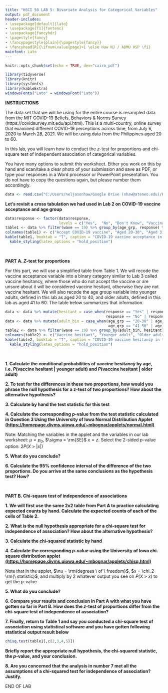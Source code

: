 ```yaml
---
title: "HSCI 50 LAB 5: Bivariate Analysis for Categorical Variables"
output: pdf_document
header-includes:
- \usepackage[default]{lato}
- \usepackage[T1]{fontenc}
- \usepackage{fancyhdr}
- \pagestyle{fancy}
- \fancypagestyle{plain}{\pagestyle{fancy}}
- \fancyhead[R]{\ifnum\value{page}>1 \else Haw NJ / ADMU HSP \fi}
mainfont: Lato
---
```


```r
knitr::opts_chunk$set(echo = TRUE, dev="cairo_pdf")
```

```r
library(tidyverse)
library(knitr)
library(sysfonts)
library(kableExtra)
windowsFonts("Lato" = windowsFont("Lato"))
```

**INSTRUCTIONS**

The data set that we will be using for the entire course is resampled data from the MIT COVID-19 Beliefs, Behaviors & Norms Survey (https://covidsurvey.mit.edu/api.html). This is a multi-country, online survey that examined different COVID-19 perceptions across time, from July 6, 2020 to March 28, 2021. We will be using data from the Philippines aged 20 to 60.

In this lab, you will learn how to conduct the *z*-test for proportions and chi-square test of independent association of categorical variables.

You have many options to submit this worksheet. Either you work on this by hand and scan/take a clear photo of your submission and save as PDF, or type your responses in a Word processor or PowerPoint presentation. You do not have to copy the questions again, but please number them accordingly.

```r
data <- read.csv("C:/Users/neljasonhaw/Google Drive (nhaw@ateneo.edu)/HSCI 50 SY 2021-2022/Labs/vax_accept_dummydata.csv")
```

**Let's revisit a cross tabulation we had used in Lab 2 on COVID-19 vaccine acceptance and age group**
```r
data$response <- factor(data$response, 
                        levels = c("Yes",  "No", "Don't Know", "Vaccinated"))
table1 <- data %>% filter(wave == 19) %>% group_by(age_grp, response) %>% summarize(n=n()) %>% spread(age_grp, n)
colnames(table1) <- c("Accept COVID-19 vaccine", "Aged 20-30", "Aged 31-40", "Aged 41-50", "Aged 51-60")
kable(table1, booktab = "T", caption = "COVID-19 vaccine acceptance in the Philippines by age, March 14-28, 2021") %>%
  kable_styling(latex_options = "hold_position")
```

&nbsp;

**PART A. *Z*-test for proportions**

For this part, we will use a simplified table from Table 1. We will recode the vaccine acceptance variable into a binary category similar to Lab 3 called vaccine hesitancy, where those who do not accept the vaccine or are unsure about it will be considered vaccine hesitant, otherwise they are not vaccine hesitant. We will also recode the age group variable into younger adults, defined in this lab as aged 20 to 40, and older adults, defined in this lab as aged 41 to 60. The table below summarizes that information.


```r
data <- data %>% mutate(hesitant = case_when(response == "Yes" | response == "Vaccinated" ~ "No",
                                             response == "No" | response == "Don't Know" ~ "Yes"))
data <- data %>% mutate(adult_bin = case_when(age_grp == "20-30" | age_grp == "31-40" ~ "20-40 y/o",
                                              age_grp == "41-50" | age_grp == "51-60" ~ "51-60 y/o"))
table2 <- data %>% filter(wave == 19) %>% group_by(adult_bin, hesitant) %>% summarize(n=n()) %>% spread(adult_bin, n)
colnames(table2) <- c("Vaccine hesitant", "Younger adult", "Older adult")
kable(table2, booktab = "T", caption = "COVID-19 vaccine hesitancy in the Philippines by age, March 14-28, 2021") %>%
  kable_styling(latex_options = "hold_position")
```

&nbsp;

**1. Calculate the conditional probabilities of vaccine hesitancy by age, i.e. *P*(vaccine hesitant | younger adult) and *P*(vaccine hesitant | older adult)**

**2. To test for the differences in these two proportions, how would you phrase the null hypothesis for a z-test of two proportions? How about the alternative hypothesis?**

**3. Calculate by hand the test statistic for this test**

**4. Calculate the corresponding *p*-value from the test statistic calculated in Question 3 Using the University of Iowa Normal Distribution Applet [(https://homepage.divms.uiowa.edu/~mbognar/applets/normal.html)](https://homepage.divms.uiowa.edu/~mbognar/applets/normal.html)**

Note: Matching the variables in the applet and the variables in our lab worksheet: $\mu = p_0$, $\sigma = \rm{SE}$ $x = z$. Select the 2-sided *p*-value option: 2*P*(*X* > |*x*|)

**5. What do you conclude?**

**6. Calculate the 95% confidence interval of the difference of the two proportions. Do you arrive at the same conclusions as the hypothesis test? How?**

&nbsp;

**PART B. Chi-square test of independence of associations**

**1. We will first use the same 2x2 table from Part A to practice calculating expected counts by hand. Calculate the expected counts of each of the cells of Table 2.**

**2. What is the null hypothesis appropriate for a chi-square test for independence of association? How about the alternative hypothesis?**

**3. Calculate the chi-squared statistic by hand**

**4. Calculate the corresponding *p*-value using the University of Iowa chi-square distribution applet [(https://homepage.divms.uiowa.edu/~mbognar/applets/chisq.html)](https://homepage.divms.uiowa.edu/~mbognar/applets/chisq.html)**

Note that in the applet, $\nu = \rm{degrees \ of \ freedom}$, $x = \chi_2 \rm{\ statistic}$, and multiply by 2 whatever output you see on *P*(*X* > *x*) to get the *p*-value

**5. What do you conclude?**

**6. Compare your results and conclusion in Part A with what you have gotten so far in Part B. How does the *z*-test of proportions differ from the chi-square test of independence of association?**

**7. Finally, return to Table 1 and say you conducted a chi-square test of association using statistical software and you have gotten following statistical output result below**

```r
chisq.test(table1[,c(2,3,4,5)])
```

**Briefly report the appropriate null hypothesis, the chi-squared statistic, the *p*-value, and your conclusion.**

**8. Are you concerned that the analysis in number 7 met all the assumptions of a chi-squared test for independence of association? Justify.**

\center END OF LAB \center
